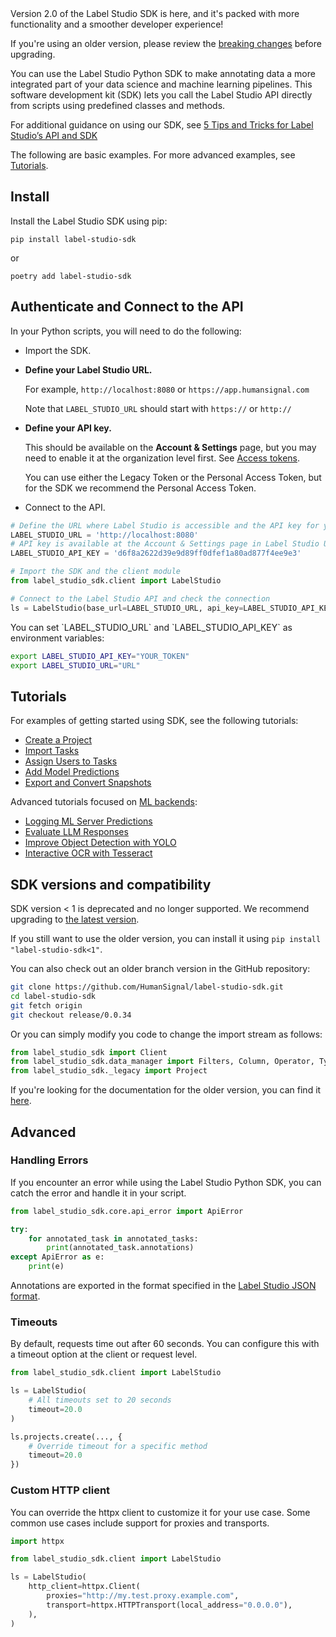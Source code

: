 <Note>
Version 2.0 of the Label Studio SDK is here, and it's packed with more functionality and a smoother developer experience! 

If you're using an older version, please review the [breaking changes](https://github.com/HumanSignal/label-studio-sdk/releases/tag/2.0.0) before upgrading. 
</Note>

You can use the Label Studio Python SDK to make annotating data a more integrated part of your data science and machine learning pipelines. This software development kit (SDK) lets you call the Label Studio API directly from scripts using predefined classes and methods.

<Tip>For additional guidance on using our SDK, see [5 Tips and Tricks for Label Studio’s API and SDK](https://labelstud.io/blog/5-tips-and-tricks-for-label-studio-s-api-and-sdk/)</Tip>

The following are basic examples. For more advanced examples, see [Tutorials](/tutorials).

## Install

Install the Label Studio SDK using pip:
```
pip install label-studio-sdk
```
or
```
poetry add label-studio-sdk
```


## Authenticate and Connect to the API

In your Python scripts, you will need to do the following:

- Import the SDK.
- **Define your Label Studio URL.** 

    For example, `http://localhost:8080` or `https://app.humansignal.com`

    Note that `LABEL_STUDIO_URL` should start with `https://` or `http://`
- **Define your API key.** 

    This should be available on the **Account & Settings** page, but you may need to enable it at the organization level first. See [Access tokens](https://labelstud.io/guide/access_tokens).

    You can use either the Legacy Token or the Personal Access Token, but for the SDK we recommend the Personal Access Token. 
- Connect to the API.

```python
# Define the URL where Label Studio is accessible and the API key for your user account
LABEL_STUDIO_URL = 'http://localhost:8080'
# API key is available at the Account & Settings page in Label Studio UI
LABEL_STUDIO_API_KEY = 'd6f8a2622d39e9d89ff0dfef1a80ad877f4ee9e3'

# Import the SDK and the client module
from label_studio_sdk.client import LabelStudio

# Connect to the Label Studio API and check the connection
ls = LabelStudio(base_url=LABEL_STUDIO_URL, api_key=LABEL_STUDIO_API_KEY)
```
<Tip>
You can set `LABEL_STUDIO_URL` and `LABEL_STUDIO_API_KEY` as environment variables: 

```bash
export LABEL_STUDIO_API_KEY="YOUR_TOKEN"
export LABEL_STUDIO_URL="URL"
```
</Tip>

## Tutorials

For examples of getting started using SDK, see the following tutorials:

* [Create a Project](/tutorials/tutorials/create-a-project)
* [Import Tasks](/tutorials/tutorials/import-tasks)
* [Assign Users to Tasks](/tutorials/tutorials/assign-users-to-tasks)
* [Add Model Predictions](/tutorials/tutorials/add-model-predictions)
* [Export and Convert Snapshots](/tutorials/tutorials/export-and-convert-snapshots)

Advanced tutorials focused on [ML backends](https://github.com/HumanSignal/label-studio-ml-backend):

* [Logging ML Server Predictions](/tutorials/tutorials/logging-ml-server-predictions)
* [Evaluate LLM Responses](/tutorials/tutorials/evaluate-llm-responses)
* [Improve Object Detection with YOLO](/tutorials/tutorials/improve-object-detection-with-yolo)
* [Interactive OCR with Tesseract](/tutorials/tutorials/interactive-ocr-with-tesseract)


## SDK versions and compatibility

 SDK version &lt; 1 is deprecated and no longer supported. We recommend upgrading to [the latest version](https://github.com/HumanSignal/label-studio-sdk).

If you still want to use the older version, you can install it using `pip install "label-studio-sdk<1"`.

You can also check out an older branch version in the GitHub repository:

```sh
git clone https://github.com/HumanSignal/label-studio-sdk.git
cd label-studio-sdk
git fetch origin
git checkout release/0.0.34
```

Or you can simply modify you code to change the import stream as follows:

```python
from label_studio_sdk import Client
from label_studio_sdk.data_manager import Filters, Column, Operator, Type
from label_studio_sdk._legacy import Project
```

If you're looking for the documentation for the older version, you can find it [here](https://labelstud.io/sdk/).

## Advanced

### Handling Errors

If you encounter an error while using the Label Studio Python SDK, you can catch the error and handle it in your script.

```python
from label_studio_sdk.core.api_error import ApiError

try:
    for annotated_task in annotated_tasks:
        print(annotated_task.annotations)
except ApiError as e:
    print(e)
```

Annotations are exported in the format specified in the [Label Studio JSON format](tasks.html#Basic-Label-Studio-JSON-format).

### Timeouts
By default, requests time out after 60 seconds. You can configure this with a
timeout option at the client or request level.

```python
from label_studio_sdk.client import LabelStudio

ls = LabelStudio(
    # All timeouts set to 20 seconds
    timeout=20.0
)

ls.projects.create(..., {
    # Override timeout for a specific method
    timeout=20.0
})
```

### Custom HTTP client
You can override the httpx client to customize it for your use case. Some common use cases
include support for proxies and transports.

```python
import httpx

from label_studio_sdk.client import LabelStudio

ls = LabelStudio(
    http_client=httpx.Client(
        proxies="http://my.test.proxy.example.com",
        transport=httpx.HTTPTransport(local_address="0.0.0.0"),
    ),
)
```
